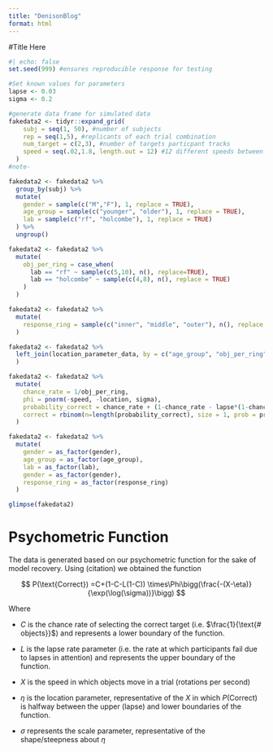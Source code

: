 ```yaml
---
title: "DenisonBlog"
format: html
---
```


#Title Here

```r
#| echo: false
set.seed(999) #ensures reproducible response for testing

#Set known values for parameters
lapse <- 0.03
sigma <- 0.2

#generate data frame for simulated data
fakedata2 <- tidyr::expand_grid(
    subj = seq(1, 50), #number of subjects
    rep = seq(1,5), #replicants of each trial combination
    num_target = c(2,3), #number of targets particpant tracks
    speed = seq(.02,1.8, length.out = 12) #12 different speeds between .02 and 1.8
  )
#note- 

fakedata2 <- fakedata2 %>%
  group_by(subj) %>%
  mutate(
    gender = sample(c("M","F"), 1, replace = TRUE),
    age_group = sample(c("younger", "older"), 1, replace = TRUE),
    lab = sample(c("rf", "holcombe"), 1, replace = TRUE)
  ) %>%
  ungroup()

fakedata2 <- fakedata2 %>%
  mutate(
    obj_per_ring = case_when(
      lab == "rf" ~ sample(c(5,10), n(), replace=TRUE),
      lab == "holcombe" ~ sample(c(4,8), n(), replace = TRUE)
    )
  )

fakedata2 <- fakedata2 %>%
  mutate(
    response_ring = sample(c("inner", "middle", "outer"), n(), replace = TRUE)
  ) 

fakedata2 <- fakedata2 %>%
  left_join(location_parameter_data, by = c("age_group", "obj_per_ring", "num_target")
  )

fakedata2 <- fakedata2 %>%
  mutate(
    chance_rate = 1/obj_per_ring,
    phi = pnorm(-speed, -location, sigma),
    probability_correct = chance_rate + (1-chance_rate - lapse*(1-chance_rate))*phi,
    correct = rbinom(n=length(probability_correct), size = 1, prob = probability_correct)
  )

fakedata2 <- fakedata2 %>%
  mutate(
    gender = as_factor(gender),
    age_group = as_factor(age_group),
    lab = as_factor(lab),
    gender = as_factor(gender),
    response_ring = as_factor(response_ring)
  ) 

glimpse(fakedata2)

```

# Psychometric Function

The data is generated based on our psychometric function for the sake of model recovery. Using (citation) we obtained the function

$$
P(\text{Correct}) =C+(1-C-L(1-C)) \times\Phi\bigg(\frac{-(X-\eta)}{\exp(\log(\sigma))}\bigg) 
$$

Where

-   $C$ is the chance rate of selecting the correct target (i.e. $\frac{1}{\text{# objects}}$) and represents a lower boundary of the function.

-   $L$ is the lapse rate parameter (i.e. the rate at which participants fail due to lapses in attention) and represents the upper boundary of the function.

-   $X$ is the speed in which objects move in a trial (rotations per second)

-   $\eta$ is the location parameter, representative of the $X$ in which $P(\text{Correct})$ is halfway between the upper (lapse) and lower boundaries of the function.

-   $\sigma$ represents the scale parameter, representative of the shape/steepness about $\eta$
